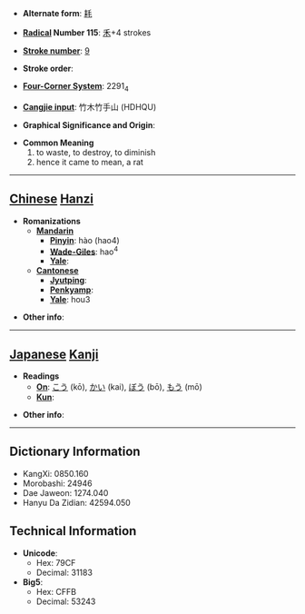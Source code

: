 * '''Alternate form''': [[耗]]

* '''[[Wiktionary:Chinese radical index| Radical]] Number 115''': [[Wiktionary:Chinese radical index 禾|禾]]+4 strokes

* '''[[Wiktionary:Chinese total strokes index|Stroke number]]''': [[Wiktionary:Chinese total strokes index 9|9]]

* '''Stroke order''': 

* '''[[Wiktionary:Chinese four corner index|Four-Corner System]]''': 2291<sub>4</sub>

* '''[[Wiktionary:Chinese Cangjie index|Cangjie input]]''': 竹木竹手山 (HDHQU)

* '''Graphical Significance and Origin''': 

* '''Common Meaning'''
*#to waste, to destroy, to diminish
*# hence it came to mean, a rat


----

== [[Chinese]] [[Hanzi]] ==

* '''Romanizations'''
** '''[[Mandarin]]'''
*** '''[[Pinyin]]''': hào (hao4)
*** '''[[Wade-Giles]]''': hao<sup>4</sup>
*** '''[[Yale]]''': 
** '''[[Cantonese]]'''
*** '''[[Jyutping]]''':
*** '''[[Penkyamp]]''': 
*** '''[[Yale]]''': hou3

* '''Other info''': 

----

== [[Japanese]] [[Kanji]] ==

* '''Readings'''
** '''[[On]]''': [[こう]] (kō), [[かい]] (kai), [[ぼう]] (bō), [[もう]] (mō)
** '''[[Kun]]''': 

* '''Other info''':  

----

== Dictionary Information ==

* KangXi: 0850.160
* Morobashi: 24946
* Dae Jaweon: 1274.040
* Hanyu Da Zidian: 42594.050

== Technical Information ==

* '''Unicode''':
** Hex: 79CF
** Decimal: 31183
* '''Big5''':
** Hex: CFFB
** Decimal: 53243